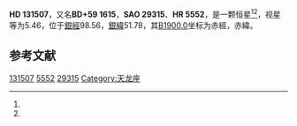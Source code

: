 {{Starbox begin
| name = HD 131507
}}
{{Starbox observe
| epoch = [[J2000.0|J2000.0]]
| constell = {{星座名待查}}<ref name=SIMBAD>{{cite web
 | url=http://simbad.u-strasbg.fr/simbad/sim-id?Ident=HR+5552
 | title =Pulsating variable Star
 | publisher=Centre de Données astronomiques de Strasbourg
 | work=SIMBAD
 | accessdate=2012-07-13}}</ref><ref name=DATA>{{cite web
 | url=http://vizier.u-strasbg.fr/viz-bin/VizieR-5?-out.add=.&-source=5050&-corr=PK=HR&-out.max=9999&HR=5552
 | title=VizieR Detailed Page
 | accessdate=2012-07-13
 | archive-date=2019-02-16
 | archive-url=https://web.archive.org/web/20190216083254/http://vizier.u-strasbg.fr/viz-bin/VizieR-5?-out.add=.&-source=5050&-corr=PK=HR&-out.max=9999&HR=5552
 | dead-url=no
 }}</ref>
| 星官 = 
| ra = {{RA|14|51|26.4}}<ref name=SIMBAD /><ref name=DATA />
| dec = {{DEC|+59|17|38}}<ref name=SIMBAD /><ref name=DATA />
| appmag_v = 5.46<ref name=SIMBAD /><ref name=DATA />
}}
{{Starbox character
| class = K4III<ref name=SIMBAD /><ref name=DATA />
| b-v = 1.36<ref name=SIMBAD /><ref name=DATA />
| u-b = 1.6<ref name=SIMBAD /><ref name=DATA />
| r-i = 0.7<ref name=SIMBAD /><ref name=DATA />
| variable = 
}}
{{Starbox astrometry
| radial_v = 1.6
| prop_mo_ra = 11
| parallax = 
| p_error = 
}}
{{Starbox catalog
| names =BD+59 1615，[[SAO星表|SAO]] 29315，[[HD星表|HD]] 131507，[[HR星表|HR]] 5552}}
{{Starbox reference |Simbad=HR+5552}}
{{Starbox end}}

'''HD 131507'''，又名'''BD+59 1615'''，'''SAO 29315'''、'''HR 5552'''，是一颗恒星<ref name=SIMBAD /><ref name=DATA />，视星等为5.46，位于[[銀道座標系|銀經]]98.56，[[銀道座標系|銀緯]]51.78，其[[B1900.0|B1900.0]]坐标为赤經{{RA|14|48|54}}，赤緯{{DEC|+59|51.78|1}}。

== 参考文献 ==
{{reflist}}

{{star-stub}}

[[Category:HD和HDE天體|131507]]
[[Category:HR天體|5552]]
[[Category:SAO天體|29315]]
[[Category:天龙座|Category:天龙座]]